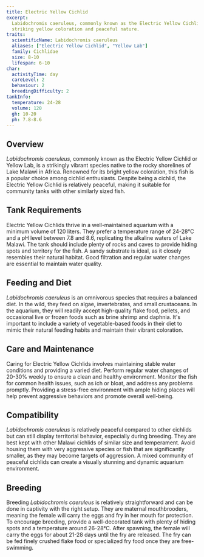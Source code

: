 ```yaml
---
title: Electric Yellow Cichlid
excerpt:
  Labidochromis caeruleus, commonly known as the Electric Yellow Cichlid, is a vibrant and hardy fish, popular for its
  striking yellow coloration and peaceful nature.
traits:
  scientificName: Labidochromis caeruleus
  aliases: ["Electric Yellow Cichlid", "Yellow Lab"]
  family: Cichlidae
  size: 8-10
  lifespan: 6-10
char:
  activityTime: day
  careLevel: 2
  behaviour: 2
  breedingDifficulty: 2
tankInfo:
  temperature: 24-28
  volume: 120
  gh: 10-20
  ph: 7.8-8.6
---
```


## Overview

_Labidochromis caeruleus_, commonly known as the Electric Yellow Cichlid or Yellow Lab, is a strikingly vibrant species
native to the rocky shorelines of Lake Malawi in Africa. Renowned for its bright yellow coloration, this fish is a
popular choice among cichlid enthusiasts. Despite being a cichlid, the Electric Yellow Cichlid is relatively peaceful,
making it suitable for community tanks with other similarly sized fish.

## Tank Requirements

Electric Yellow Cichlids thrive in a well-maintained aquarium with a minimum volume of 120 liters. They prefer a
temperature range of 24-28°C and a pH level between 7.8 and 8.6, replicating the alkaline waters of Lake Malawi. The
tank should include plenty of rocks and caves to provide hiding spots and territory for the fish. A sandy substrate is
ideal, as it closely resembles their natural habitat. Good filtration and regular water changes are essential to
maintain water quality.

## Feeding and Diet

_Labidochromis caeruleus_ is an omnivorous species that requires a balanced diet. In the wild, they feed on algae,
invertebrates, and small crustaceans. In the aquarium, they will readily accept high-quality flake food, pellets, and
occasional live or frozen foods such as brine shrimp and daphnia. It's important to include a variety of vegetable-based
foods in their diet to mimic their natural feeding habits and maintain their vibrant coloration.

## Care and Maintenance

Caring for Electric Yellow Cichlids involves maintaining stable water conditions and providing a varied diet. Perform
regular water changes of 20-30% weekly to ensure a clean and healthy environment. Monitor the fish for common health
issues, such as ich or bloat, and address any problems promptly. Providing a stress-free environment with ample hiding
places will help prevent aggressive behaviors and promote overall well-being.

## Compatibility

_Labidochromis caeruleus_ is relatively peaceful compared to other cichlids but can still display territorial behavior,
especially during breeding. They are best kept with other Malawi cichlids of similar size and temperament. Avoid housing
them with very aggressive species or fish that are significantly smaller, as they may become targets of aggression. A
mixed community of peaceful cichlids can create a visually stunning and dynamic aquarium environment.

## Breeding

Breeding _Labidochromis caeruleus_ is relatively straightforward and can be done in captivity with the right setup. They
are maternal mouthbrooders, meaning the female will carry the eggs and fry in her mouth for protection. To encourage
breeding, provide a well-decorated tank with plenty of hiding spots and a temperature around 26-28°C. After spawning,
the female will carry the eggs for about 21-28 days until the fry are released. The fry can be fed finely crushed flake
food or specialized fry food once they are free-swimming.
